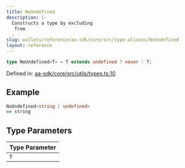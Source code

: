 ```yaml
---
title: NoUndefined
description: |-
  Constructs a type by excluding 
   from 
  .
slug: wallets/reference/aa-sdk/core/src/type-aliases/NoUndefined
layout: reference
---
```


```ts
type NoUndefined<T> = T extends undefined ? never : T;
```

Defined in: [aa-sdk/core/src/utils/types.ts:10](https://github.com/alchemyplatform/aa-sdk/blob/49e74eee8606f480b200b4612d00d950da8a8742/aa-sdk/core/src/utils/types.ts#L10)

## Example

```ts
NoUndefined<string | undefined>
=> string
```

## Type Parameters

| Type Parameter |
| :------------- |
| `T`            |
